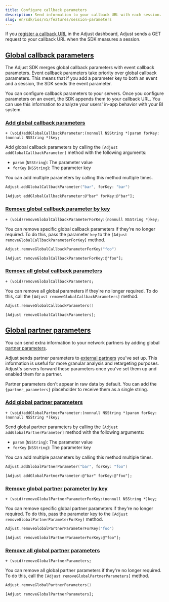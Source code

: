 ```yaml
---
title: Configure callback parameters
description: Send information to your callback URL with each session.
slug: en/sdk/ios/v5/features/session-parameters
---
```


If you [register a callback URL](https://help.adjust.com/en/article/recommended-placeholders-callbacks) in the Adjust dashboard, Adjust sends a GET request to your callback URL when the SDK measures a session.

## [Global callback parameters](global-callback-parameters)

<Callout type="note">

The Adjust SDK merges global callback parameters with event callback parameters. Event callback parameters take priority over global callback parameters. This means that if you add a parameter key to both an event and a session, the SDK sends the event parameter.

</Callout>

You can configure callback parameters to your servers. Once you configure parameters on an event, the SDK appends them to your callback URL. You can use this information to analyze your users' in-app behavior with your BI system.

### [Add global callback parameters](add-global-callback-parameters)

<CodeBlock title="Method signature">

```objc
+ (void)addGlobalCallbackParameter:(nonnull NSString *)param forKey:(nonnull NSString *)key;
```

</CodeBlock>

Add global callback parameters by calling the `[Adjust addGlobalCallbackParameter]` method with the following arguments:

-  `param` (`NSString`): The parameter value
-  `forKey` (`NSString`): The parameter key

You can add multiple parameters by calling this method multiple times.

<Tabs>
<Tab title="Swift" sync="swift">

```swift
Adjust.addGlobalCallbackParameter("bar", forKey: "bar")
```

</Tab>
<Tab title="Objective-C" sync="objc">

```objc
[Adjust addGlobalCallbackParameter:@"bar" forKey:@"bar"];
```

</Tab>
</Tabs>

### [Remove global callback parameter by key](remove-global-callback-parameter-by-key)

<CodeBlock title="Method signature">

```objc
+ (void)removeGlobalCallbackParameterForKey:(nonnull NSString *)key;
```

</CodeBlock>

You can remove specific global callback parameters if they're no longer required. To do this, pass the parameter `key` to the `[Adjust removeGlobalCallbackParameterForKey]` method.

<Tabs>
<Tab title="Swift" sync="swift">

```swift
Adjust.removeGlobalCallbackParameterForKey("foo")
```

</Tab>
<Tab title="Objective-C" sync="objc">

```objc
[Adjust removeGlobalCallbackParameterForKey:@"foo"];
```

</Tab>
</Tabs>

### [Remove all global callback parameters](remove-all-global-callback-parameters)

<CodeBlock title="Method signature">

```objc
+ (void)removeGlobalCallbackParameters;
```

</CodeBlock>

You can remove all global parameters if they're no longer required. To do this, call the `[Adjust removeGlobalCallbackParameters]` method.

<Tabs>
<Tab title="Swift" sync="swift">

```swift
Adjust.removeGlobalCallbackParameters()
```

</Tab>
<Tab title="Objective-C" sync="objc">

```objc
[Adjust removeGlobalCallbackParameters];
```

</Tab>
</Tabs>

## [Global partner parameters](global-partner-parameters)

You can send extra information to your network partners by adding global [partner parameters](https://help.adjust.com/en/article/data-sharing-ad-network#map-parameters).

Adjust sends partner parameters to [external partners](https://help.adjust.com/en/article/integrated-partners) you've set up. This information is useful for more granular analysis and retargeting purposes. Adjust's servers forward these parameters once you've set them up and enabled them for a partner.

<Callout type="note">

Partner parameters don't appear in raw data by default. You can add the `{partner_parameters}` placeholder to receive them as a single string.

</Callout>

### [Add global partner parameters](add-global-partner-parameters)

<CodeBlock title="Method signature">

```objc
+ (void)addGlobalPartnerParameter:(nonnull NSString *)param forKey:(nonnull NSString *)key;
```

</CodeBlock>

Send global partner parameters by calling the `[Adjust addGlobalPartnerParameter]` method with the following arguments:

-  `param` (`NSString`): The parameter value
-  `forKey` (`NSString`): The parameter key

You can add multiple parameters by calling this method multiple times.

<Tabs>
<Tab title="Swift" sync="swift">

```swift
Adjust.addGlobalPartnerParameter("bar", forKey: "foo")
```

</Tab>
<Tab title="Objective-C" sync="objc">

```objc
[Adjust addGlobalPartnerParameter:@"bar" forKey:@"foo"];
```

</Tab>
</Tabs>

### [Remove global partner parameter by key](remove-global-partner-parameter-by-key)

<CodeBlock title="Method signature">

```objc
+ (void)removeGlobalPartnerParameterForKey:(nonnull NSString *)key;
```

</CodeBlock>

You can remove specific global partner parameters if they're no longer required. To do this, pass the parameter key to the `[Adjust removeGlobalPartnerParameterForKey]` method.

<Tabs>
<Tab title="Swift" sync="swift">

```swift
Adjust.removeGlobalPartnerParameterForKey("foo")
```

</Tab>
<Tab title="Objective-C" sync="objc">

```objc
[Adjust removeGlobalPartnerParameterForKey:@"foo"];
```

</Tab>
</Tabs>

### [Remove all global partner parameters](remove-all-global-partner-parameters)

<CodeBlock title="Method signature">

```objc
+ (void)removeGlobalPartnerParameters;
```

</CodeBlock>

You can remove all global partner parameters if they're no longer required. To do this, call the `[Adjust removeGlobalPartnerParameters]` method.

<Tabs>
<Tab title="Swift" sync="swift">

```swift
Adjust.removeGlobalPartnerParameters()
```

</Tab>
<Tab title="Objective-C" sync="objc">

```objc
[Adjust removeGlobalPartnerParameters];
```

</Tab>
</Tabs>
